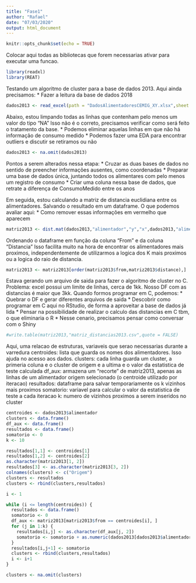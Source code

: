 ```yaml
---
title: "Fase1"
author: "Rafael"
date: "07/03/2020"
output: html_document
---
```


```r
knitr::opts_chunk$set(echo = TRUE)
```

Colocar aqui todas as bibliotecas que forem necessarias ativar para executar uma funcao.

```r
library(readxl)
library(REAT)

```

Testando um algoritmo de cluster para a base de dados 2013.
Aqui ainda precisamos:
  * Fazer a leitura da base de dados 2018

```r
dados2013 <- read_excel(path = "DadosAlimentadoresCEMIG_XY.xlsx",sheet = 1)

```

Abaixo, estou limpando todas as linhas que contenham pelo menos um valor do tipo "NA"
Isso não é o correto, precisamos verificar como será feito o tratamento da base.
  * Podemos eliminar aquelas linhas em que não há informação de consumo medido
  * Podemos fazer uma EDA para encontrar outliers e discutir se retiramos ou não

```r
dados2013 <- na.omit(dados2013)

```

Pontos a serem alterados nessa etapa:
  * Cruzar as duas bases de dados no sentido de preencher informações ausentes, como coordenadas
  * Preparar uma base de dados única, juntando todos os alimentares com pelo menos um registro de consumo
  * Criar uma coluna nessa base de dados, que retrate a diferença de ConsumoMedido entre os anos

Em seguida, estou calculando a matriz de distancia euclidiana entre os alimentadores. Salvando o resultado em um dataframe.
O que podemos avaliar aqui:
  * Como remover essas informações em vermelho que aparecem

```r
matriz2013 <- dist.mat(dados2013,"alimentador","y","x",dados2013,"alimentador","y","x")

```

Ordenando o dataframe em função da coluna "From" e da coluna "Distancia"
Isso facilita muito na hora de encontrar os alimentadores mais proximos, independentemente de utilizarmos a logica dos K mais proximos ou a logica do raio de distancia.

```r
matriz2013 <- matriz2013[order(matriz2013$from,matriz2013$distance),]
```

Estava gerando um arquivo de saida para fazer o algoritmo de cluster no C.
Problema: excel possui um limite de linhas, cerca de 1kk. Nosso DF com as distancias é maior que 3kk.
Quando formos programar em C, podemos:
  * Quebrar o DF e gerar diferentes arquivos de saida
  * Descobrir como programar em C aqui no RStudio, de forma a aproveitar a base de dados já lida
  * Pensar na possibilidade de realizar o calculo das distancias em C tbm, o que eliminaria o R
    * Nesse cenario, precisamos pensar como conversar com o Shiny

```r
#write.table(matriz2013,"matriz_distancias2013.csv",quote = FALSE)

```

Aqui, uma relacao de estruturas, variaveis que serao necessarias durante a varredura
  centroides: lista que guarda os nomes dos alimentadores. Isso ajuda no acesso aos dados.
  clusters: cada linha guarda um cluster, a primeria coluna e o cluster de origem e a ultima e o valor da estatistica de teste calculada
  df_aux: armazena um "recorte" de matriz2013, apenas as linhas de um alimentador origem selecionado (o centroide utilizado por iteracao)
  resultados: dataframe para salvar temporariamente os k vizinhos mais proximos
  somatorio: variavel para calcular o valor da estatistica de teste a cada iteracao
  k: numero de vizinhos proximos a serem inseridos no cluster
  

```r
centroides <- dados2013$alimentador
clusters <- data.frame()
df_aux <- data.frame()
resultados <- data.frame()
somatorio <- 0
k <- 10

```

```r
resultados[1,1] <- centroides[1]
resultados[1,2] <- centroides[2]
as.character(matriz2013[1, 2])
resultados[3] <- as.character(matriz2013[3, 2])
colnames(clusters) <- c("Origem")
clusters <- resultados
clusters <- rbind(clusters,resultados)


```


```r

i <- 1

while (i <= length(centroides)) {
  resultados <- data.frame()
  somatorio <- 0
  df_aux <- matriz2013[matriz2013$from == centroides[i], ]
  for (j in 1:k) {
    resultados[i,j] <- as.character(df_aux[j, 2])
    somatorio <- somatorio + as.numeric(dados2013[dados2013$alimentador == resultados[i,j],6])
  }
  resultados[i,j+1] <- somatorio
  clusters <- rbind(clusters,resultados)
  i <- i+1
}


```

```r
clusters <- na.omit(clusters)
```

